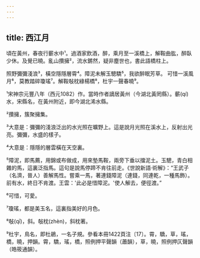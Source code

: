 ```yaml
---
---
---
```

title: 西江月
---



頃在黃州，春夜行蘄水中¹。過酒家飲酒，醉，乘月至一溪橋上，解鞍曲肱，醉臥少休。及覺已曉。亂山攢擁²，流水鏘然，疑非塵世也，書此語橋柱上。

照野彌彌淺浪³，橫空隱隱層霄⁴。障泥未解玉驄驕⁵，我欲醉眠芳草。 可惜一溪風月⁶，莫教踏碎瓊瑤⁷。解鞍敧枕綠楊橋⁸，杜宇一聲春曉⁹。

¹宋神宗元豐八年（西元1082）作。當時作者謫居黃州（今湖北黃罔縣）。蘄(qí)水，宋縣名，在黃州附近，即今湖北浠水縣。

²攢擁，簇聚擁集。

³大意是：彌彌的淺浪泛出的水光照在曠野上。這是說月光照在溪水上，反射出光亮。彌彌，水盛的樣子。

⁴大意是：隱隱的層雲橫在天空裏。

⁵障泥，即馬薦，用錦或布做成，用來墊馬鞍，兩旁下垂以擋泥土。玉驄，青白相雜的馬，這裏泛指馬。這句是說馬停蹄不肯往前走。《世說新語·術解》：“王武子（名濟，晉人）善解馬性。嘗乘一馬，著連錢障泥（連錢，同連乾，一種馬飾）。前有水，終日不肯渡。王雲：'此必是惜障泥。'使人解去，便徑渡。”

⁶可惜，可愛。

⁷瓊瑤，都是美玉名，這裏指美好的月色。

⁸敧(qī)，斜。敧枕(zhèn)，斜枕著。

⁹杜宇，鳥名，即杜鵑，一名子規。參看本冊1422頁注〔17〕。霄，驕，草，瑤，橋，曉，押韻。霄，驕，瑤，橋，照例押平聲韻（蕭韻），草，曉，照例押仄聲韻（皓筱通韻）。